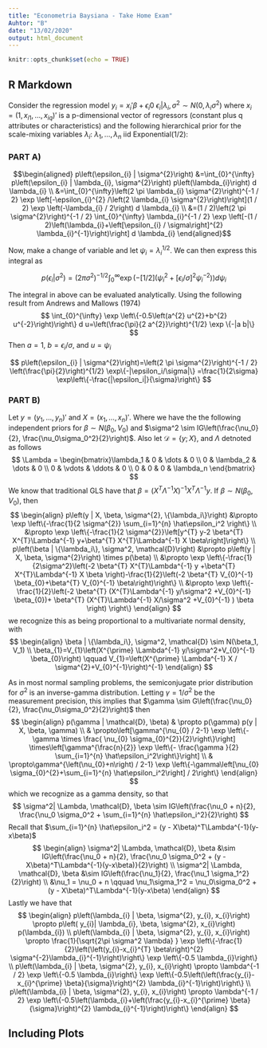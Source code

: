 ---
title: "Econometria Baysiana - Take Home Exam"
Auhtor: "B"
date: "13/02/2020"
output: html_document
---

```{r setup, include=FALSE}
knitr::opts_chunk$set(echo = TRUE)
```

## R Markdown

Consider the regression model
$y_i = x_i'\beta + \epsilon_i0$
$\epsilon_i | \lambda_i ,\sigma^2 \sim N(0, \lambda_i\sigma^2)$
where $x_i = (1, x_{i1}, \dots, x_{iq})'$ is a p-dimensional vector of regressors (constant plus q attributes or
characteristics) and the following hierarchical prior for the scale-mixing variables $\lambda_i$:
$\lambda_1, \dots, \lambda_n$ iid Exponential(1/2):

### PART A)

$$\begin{aligned}
p\left(\epsilon_{i} | \sigma^{2}\right) &=\int_{0}^{\infty} p\left(\epsilon_{i} | \lambda_{i}, \sigma^{2}\right) p\left(\lambda_{i}\right) d \lambda_{i} \\
&=\int_{0}^{\infty}\left(2 \pi \lambda_{i} \sigma^{2}\right)^{-1 / 2} \exp \left[-\epsilon_{i}^{2} /\left(2 \lambda_{i} \sigma^{2}\right)\right](1 / 2) \exp \left(-\lambda_{i} / 2\right) d \lambda_{i} \\
&=(1 / 2)\left(2 \pi \sigma^{2}\right)^{-1 / 2} \int_{0}^{\infty} \lambda_{i}^{-1 / 2} \exp \left[-(1 / 2)\left(\lambda_{i}+\left[\epsilon_{i} / \sigma\right]^{2} \lambda_{i}^{-1}\right)\right] d \lambda_{i}
\end{aligned}$$

Now, make a change of variable and let $\psi_i = \lambda_i^{1/2}$. We can then express this integral as

$$
p\left(\epsilon_{i} | \sigma^{2}\right)=\left(2 \pi \sigma^{2}\right)^{-1 / 2} \int_{0}^{\infty} \exp \left(-[1 / 2]\left(\psi_{i}^{2}+\left[\epsilon_{i} / \sigma\right]^{2} \psi_{i}^{-2}\right)\right) d \psi_{i}
$$

The integral in above can be evaluated analytically. Using the following result from Andrews and Mallows (1974) 
$$
\int_{0}^{\infty} \exp \left\{-0.5\left(a^{2} u^{2}+b^{2} u^{-2}\right)\right\} d u=\left(\frac{\pi}{2 a^{2}}\right)^{1/2} \exp \{-|a b|\}
$$
Then $a=1$, $b=\epsilon_i/\sigma$, and $u = \psi_i$

$$
p\left(\epsilon_{i} | \sigma^{2}\right)=\left(2 \pi \sigma^{2}\right)^{-1 / 2} \left(\frac{\pi}{2}\right)^{1/2} \exp\{-|\epsilon_i/\sigma|\} =\frac{1}{2\sigma} \exp\left\{-\frac{|\epsilon_i|}{\sigma}\right\}
$$

###  PART B)

Let $y = (y_1, \dots, y_n)'$ and $X = (x_1, \dots, x_n)'$. Where we have the the following independent priors for $\beta \sim N(\beta_0, V_0)$ and $\sigma^2 \sim IG\left(\frac{\nu_0}{2}, \frac{\nu_0\sigma_0^2}{2}\right)$. Also let $\mathcal{D} = \{y;X\}$, and $\Lambda$ detnoted as follows
$$
\Lambda  = \begin{bmatrix}\lambda_1 & 0 & \dots & 0 \\ 0 & \lambda_2 & \dots & 0 \\ 0 & \vdots & \ddots & 0 \\ 0 & 0 & 0 & \lambda_n \end{bmatrix}
$$
We know that traditional GLS have that $\beta = (X^T\Lambda^{-1}X)^{-1}X^T\Lambda^{-1}y$. If $\beta \sim N(\beta_0, V_0)$, then
$$
\begin{align}
p\left(y | X, \beta, \sigma^{2}, \{\lambda_i\}\right) 
&\propto \exp \left\{-\frac{1}{2 \sigma^{2}} \sum_{i=1}^{n} \hat\epsilon_i^2 \right\} \\
&\propto \exp \left\{-\frac{1}{2 \sigma^{2}}\left[y^{T} y-2 \beta^{T} X^{T}\Lambda^{-1} y+\beta^{T} X^{T}\Lambda^{-1} X \beta\right]\right\} \\
p\left(\beta | \{\lambda_i\}, \sigma^2, \mathcal{D}\right) &\propto p\left(y | X, \beta, \sigma^{2}\right) \times p(\beta) \\
&\propto \exp \left\{-\frac{1}{2\sigma^2}\left(-2 \beta^{T} X^{T}\Lambda^{-1} y +\beta^{T} X^{T}\Lambda^{-1} X \beta \right)-\frac{1}{2}\left(-2 \beta^{T} V_{0}^{-1} \beta_{0}+\beta^{T} V_{0}^{-1} \beta\right)\right\} \\
&\propto 
\exp \left\{-\frac{1}{2}\left(-2 \beta^{T} (X^{T}\Lambda^{-1} y/\sigma^2 +V_{0}^{-1} \beta_{0})+ \beta^{T} (X^{T}\Lambda^{-1} X/\sigma^2 +V_{0}^{-1} ) \beta \right)
\right\}
\end{align}
$$
we recognize this as being proportional to a multivariate normal density, with
$$
\begin{align}
\beta | \{\lambda_i\}, \sigma^2, \mathcal{D} \sim N(\beta_1, V_1) \\
\beta_{1}=V_{1}\left(X^{\prime} \Lambda^{-1} y/\sigma^2+V_{0}^{-1} \beta_{0}\right) \qquad V_{1}=\left(X^{\prime} \Lambda^{-1} X / \sigma^{2}+V_{0}^{-1}\right)^{-1}
\end{align}
$$

As in most normal sampling problems, the semiconjugate prior distribution for $\sigma^2$ is an inverse-gamma distribution.
Letting $\gamma = 1/\sigma^2$ be the measurement precision, this implies that $\gamma \sim G\left(\frac{\nu_0}{2}, \frac{\nu_0\sigma_0^2}{2}\right)$ then 
$$
\begin{align}
p(\gamma | \mathcal{D}, \beta) & \propto p(\gamma) p(y | X, \beta, \gamma) \\
& \propto\left[\gamma^{\nu_{0} / 2-1} \exp \left\{-\gamma \times \frac{ \nu_{0} \sigma_{0}^{2}}{2}\right\}\right] \times\left[\gamma^{\frac{n}{2}} \exp \left\{- \frac{\gamma  }{2} \sum_{i=1}^{n} \hat\epsilon_i^2\right\}\right] \\
& \propto\gamma^{\left(\nu_{0}+n\right) / 2-1} \exp \left\{-\gamma\left[\nu_{0} \sigma_{0}^{2}+\sum_{i=1}^{n} \hat\epsilon_i^2\right] / 2\right\}
\end{align}
$$
which we recognize as a gamma density, so that 
$$
\sigma^2| \Lambda, \mathcal{D}, \beta \sim IG\left(\frac{\nu_0 + n}{2}, \frac{\nu_0 \sigma_0^2 + \sum_{i=1}^{n} \hat\epsilon_i^2}{2}\right)
$$
Recall that $\sum_{i=1}^{n} \hat\epsilon_i^2 = (y - X\beta)^T\Lambda^{-1}(y-x\beta)$
$$
\begin{align}
\sigma^2| \Lambda, \mathcal{D}, \beta &\sim IG\left(\frac{\nu_0 + n}{2}, \frac{\nu_0 \sigma_0^2 + (y - X\beta)^T\Lambda^{-1}(y-x\beta)}{2}\right) \\
\sigma^2| \Lambda, \mathcal{D}, \beta &\sim IG\left(\frac{\nu_1}{2}, \frac{\nu_1 \sigma_1^2}{2}\right) \\
&\nu_1 = \nu_0 + n \qquad \nu_1\sigma_1^2 = \nu_0\sigma_0^2 + (y - X\beta)^T\Lambda^{-1}(y-x\beta)
\end{align}
$$
Lastly we have that
$$
\begin{align}
p\left(\lambda_{i} | \beta, \sigma^{2}, y_{i}, x_{i}\right) \propto p\left( y_{i}| \lambda_{i}, \beta, \sigma^{2}, x_{i}\right) p(\lambda_{i}) \\
p\left(\lambda_{i} | \beta, \sigma^{2}, y_{i}, x_{i}\right) \propto \frac{1}{\sqrt{2\pi \sigma^2 \lambda} }  
\exp \left\{-\frac{1}{2}\left(\left(y_{i}-x_{i}^{T} \beta\right)^{2} \sigma^{-2}\lambda_{i}^{-1}\right)\right\} \exp \left\{-0.5 \lambda_{i}\right\} \\
p\left(\lambda_{i} | \beta, \sigma^{2}, y_{i}, x_{i}\right) \propto \lambda^{-1 / 2} \exp \left\{-0.5 \lambda_{i}\right\} 
\exp \left\{-0.5\left(\left(\frac{y_{i}-x_{i}^{\prime} \beta}{\sigma}\right)^{2} \lambda_{i}^{-1}\right)\right\} \\
p\left(\lambda_{i} | \beta, \sigma^{2}, y_{i}, x_{i}\right) \propto \lambda^{-1 / 2} \exp \left\{-0.5\left(\lambda_{i}+\left(\frac{y_{i}-x_{i}^{\prime} \beta}{\sigma}\right)^{2} \lambda_{i}^{-1}\right)\right\}
\end{align}
$$

## Including Plots
